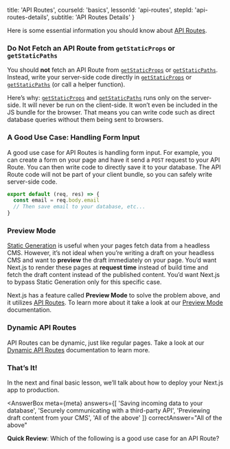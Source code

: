 
  title: 'API Routes',
  courseId: 'basics',
  lessonId: 'api-routes',
  stepId: 'api-routes-details',
  subtitle: 'API Routes Details'
}

Here is some essential information you should know about [API Routes](/docs/api-routes/introduction).

### Do Not Fetch an API Route from `getStaticProps` or `getStaticPaths`

You should **not** fetch an API Route from [`getStaticProps`](/docs/basic-features/data-fetching#getstaticprops-static-generation) or [`getStaticPaths`](/docs/basic-features/data-fetching#getstaticpaths-static-generation). Instead, write your server-side code directly in [`getStaticProps`](/docs/basic-features/data-fetching#getstaticprops-static-generation) or [`getStaticPaths`](/docs/basic-features/data-fetching#getstaticpaths-static-generation) (or call a helper function).

Here’s why: [`getStaticProps`](/docs/basic-features/data-fetching#getstaticprops-static-generation) and [`getStaticPaths`](/docs/basic-features/data-fetching#getstaticpaths-static-generation) runs only on the server-side. It will never be run on the client-side. It won’t even be included in the JS bundle for the browser. That means you can write code such as direct database queries without them being sent to browsers.

### A Good Use Case: Handling Form Input

A good use case for API Routes is handling form input. For example, you can create a form on your page and have it send a `POST` request to your API Route. You can then write code to directly save it to your database. The API Route code will not be part of your client bundle, so you can safely write server-side code.

```js
export default (req, res) => {
  const email = req.body.email
  // Then save email to your database, etc...
}
```

### Preview Mode

[Static Generation](/docs/basic-features/pages#static-generation-recommended) is useful when your pages fetch data from a headless CMS. However, it’s not ideal when you’re writing a draft on your headless CMS and want to **preview** the draft immediately on your page. You’d want Next.js to render these pages at **request time** instead of build time and fetch the draft content instead of the published content. You’d want Next.js to bypass Static Generation only for this specific case.

Next.js has a feature called **Preview Mode** to solve the problem above, and it utilizes [API Routes](/docs/api-routes/introduction). To learn more about it take a look at our [Preview Mode](/docs/advanced-features/preview-mode) documentation.

### Dynamic API Routes

API Routes can be dynamic, just like regular pages. Take a look at our [Dynamic API Routes](/docs/api-routes/dynamic-api-routes) documentation to learn more.

### That’s It!

In the next and final basic lesson, we’ll talk about how to deploy your Next.js app to production.

<AnswerBox
  meta={meta}
  answers={[
      'Saving incoming data to your database',
      'Securely communicating with a third-party API',
      'Previewing draft content from your CMS',
      'All of the above'
    ]}
  correctAnswer="All of the above"
>

**Quick Review**: Which of the following is a good use case for an API Route?

</AnswerBox>

